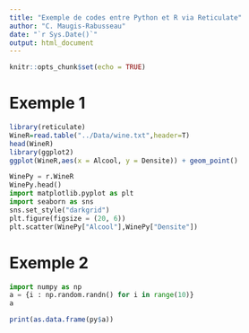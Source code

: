 ```yaml
---
title: "Exemple de codes entre Python et R via Reticulate"
author: "C. Maugis-Rabusseau"
date: "`r Sys.Date()`"
output: html_document
---
```


```r
knitr::opts_chunk$set(echo = TRUE)
```

# Exemple 1

```r
library(reticulate)
WineR=read.table("../Data/wine.txt",header=T)
head(WineR)
library(ggplot2)
ggplot(WineR,aes(x = Alcool, y = Densite)) + geom_point()
```

```python
WinePy = r.WineR
WinePy.head()
import matplotlib.pyplot as plt
import seaborn as sns
sns.set_style("darkgrid")
plt.figure(figsize = (20, 6))
plt.scatter(WinePy["Alcool"],WinePy["Densite"])
```

# Exemple 2

```python
import numpy as np
a = {i : np.random.randn() for i in range(10)}
a
```

```r
print(as.data.frame(py$a))
```
